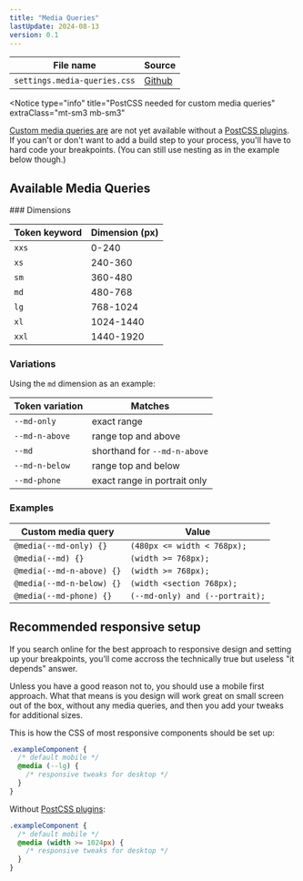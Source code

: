 ```yaml
---
title: "Media Queries"
lastUpdate: 2024-08-13
version: 0.1
---
```



<section class="prose">

| File name                    | Source        |
| ---------------------------- | ------------- |
| `settings.media-queries.css` | [Github][src] |

[src]: https://github.com/minimaldesign/mCSS/blob/main/src/styles/settings.media-queries.css

<Notice
  type="info"
  title="PostCSS needed for custom media queries"
  extraClass="mt-sm3 mb-sm3"
>
  [Custom media queries are][custom] are not yet available without a [PostCSS
  plugins][postcss]. If you can't or don't want to add a build step to your
  process, you'll have to hard code your breakpoints. (You can still use nesting
  as in the example below though.)
</Notice>

</section>

## Available Media Queries

<section class="prose">
### Dimensions

<div class="docs_oversizedTable">

| Token keyword | Dimension (px) |
| ------------- | -------------- |
| `xxs`         | 0-240          |
| `xs`          | 240-360        |
| `sm`          | 360-480        |
| `md`          | 480-768        |
| `lg`          | 768-1024       |
| `xl`          | 1024-1440      |
| `xxl`         | 1440-1920      |

</div>

### Variations

Using the `md` dimension as an example:

<div class="docs_oversizedTable">

| Token variation | Matches                      |
| --------------- | ---------------------------- |
| `--md-only`     | exact range                  |
| `--md-n-above`  | range top and above          |
| `--md`          | shorthand for `--md-n-above` |
| `--md-n-below`  | range top and below          |
| `--md-phone`    | exact range in portrait only |

</div>

### Examples

<div class="docs_oversizedTable">

| Custom media query        | Value                           |
| ------------------------- | ------------------------------- |
| `@media(--md-only) {}`    | `(480px <= width < 768px);`     |
| `@media(--md) {}`         | `(width >= 768px);`             |
| `@media(--md-n-above) {}` | `(width >= 768px);`             |
| `@media(--md-n-below) {}` | `(width <section 768px);`       |
| `@media(--md-phone) {}`   | `(--md-only) and (--portrait);` |

</div>

## Recommended responsive setup

If you search online for the best approach to responsive design and setting up your breakpoints, you'll come accross the technically true but useless "it depends" answer.

Unless you have a good reason not to, you should use a mobile first approach. What that means is you design will work great on small screen out of the box, without any media queries, and then you add your tweaks for additional sizes.

This is how the CSS of most responsive components should be set up:

```css
.exampleComponent {
  /* default mobile */
  @media (--lg) {
    /* responsive tweaks for desktop */
  }
}
```

Without [PostCSS plugins][postcss]:

```css
.exampleComponent {
  /* default mobile */
  @media (width >= 1024px) {
    /* responsive tweaks for desktop */
  }
}
```

</section>

[custom]: https://drafts.csswg.org/mediaqueries-5/#custom-mq
[postcss]: https://github.com/csstools/postcss-plugins/tree/main/plugins/postcss-custom-media
